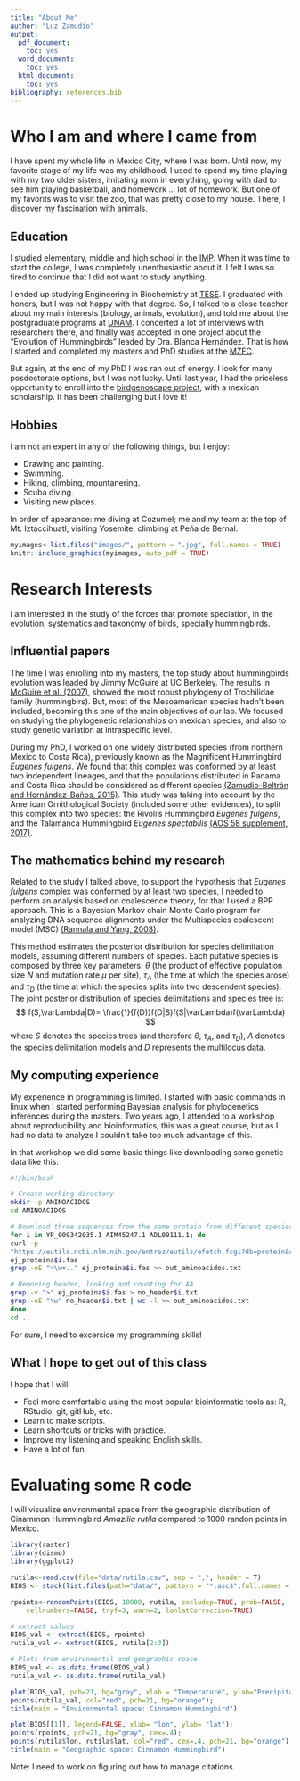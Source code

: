 ```yaml
---
title: "About Me"
author: "Luz Zamudio"
output:
  pdf_document:
    toc: yes
  word_document:
    toc: yes
  html_document:
    toc: yes
bibliography: references.bib
---
```


# Who I am and where I came from

I have spent my whole life in Mexico City, where I was born. Until now, my favorite stage of my life was my childhood. I used to spend my time playing with my two older sisters, imitating mom in everything, going with dad to see him playing basketball, and homework ... lot of homework. But one of my favorits was to visit the zoo, that was pretty close to my house. There, I discover my fascination with animals. 

## Education

I studied elementary, middle and high school in the [IMP](https://www.fundacionmierypesado.org.mx/centros-educativos/instituto/conocenos-2/). When it was time to start the college, I was completely unenthusiastic about it. I felt I was so tired to continue that I did not want to study anything. 

I ended up studying Engineering in Biochemistry at [TESE](http://www.tese.edu.mx/tese2010/). I graduated with honors, but I was not happy with that degree. So, I talked to a close teacher about my main interests (biology, animals, evolution), and told me about the postgraduate programs at [UNAM](https://www.unam.mx/). I concerted a lot of interviews with researchers there, and finally was accepted in one project about the "Evolution of Hummingbirds" leaded by Dra. Blanca Hernández. That is how I started and completed my masters and PhD studies at the [MZFC](http://mzfcaves.fciencias.unam.mx/05posgrads/index.html#parentVerticalTab3). 

But again, at the end of my PhD I was ran out of energy. I look for many posdoctorate options, but I was not lucky. Until last year, I had the priceless opportunity to enroll into the [birdgenoscape project](https://www.birdgenoscape.org/), with a mexican scholarship. It has been challenging but I love it!

## Hobbies

I am not an expert in any of the following things, but I enjoy: 

- Drawing and painting.
- Swimming.
- Hiking, climbing, mountanering.
- Scuba diving.
- Visiting new places.  


In order of apearance: me diving at Cozumel; me and my team at the top of Mt. Iztaccihuatl; visiting Yosemite; climbing at Peña de Bernal.

```r
myimages<-list.files("images/", pattern = ".jpg", full.names = TRUE)
knitr::include_graphics(myimages, auto_pdf = TRUE)
```




# Research Interests

I am interested in the study of the forces that promote speciation, in the evolution, systematics and taxonomy of birds, specially hummingbirds. 

## Influential papers

The time I was enrolling into my masters, the top study about hummingbirds evolution was leaded by Jimmy McGuire at UC Berkeley. The results in [McGuire et al. (2007)](https://academic.oup.com/sysbio/article/56/5/837/1697782?login=true), showed the most robust phylogeny of Trochilidae family (hummingbirs). But, most of the Mesoamerican species hadn't been included, becoming this one of the main objectives of our lab. We focused on studying the phylogenetic relationships on mexican species, and also to study genetic variation at intraspecific level. 

During my PhD, I worked on one widely distributed species (from northern Mexico to Costa Rica), previously known as the Magnificent Hummingbird *Eugenes fulgens*. We found that this complex was conformed by at least two independent lineages, and that the populations distributed in Panama and Costa Rica should be considered as different species [(Zamudio-Beltrán and Hernández-Baños, 2015)](https://www.sciencedirect.com/science/article/abs/pii/S1055790315001268). This study was taking into account by the American Ornithological Society (included some other evidences), to split this complex into two species: the Rivoli's Hummingbird *Eugenes fulgens*, and the Talamanca Hummingbird *Eugenes spectabilis* [(AOS 58 supplement, 2017)](https://academic.oup.com/auk/article/134/3/751/5149324). 

## The mathematics behind my research

Related to the study I talked above, to support the hypothesis that *Eugenes fulgens* complex was conformed by at least two species, I needed to perform an analysis based on coalescence theory, for that I used a BPP approach. This is a Bayesian Markov chain Monte Carlo program for analyzing DNA sequence alignments under the Multispecies coalescent model (MSC) [(Rannala and Yang, 2003)](https://academic.oup.com/genetics/article/164/4/1645/6050371?login=true). 

This method estimates the posterior distribution for species delimitation models, assuming different numbers of species. Each putative species is composed by three key parameters: $\theta$ (the product of effective population size $N$ and mutation rate $\mu$ per site), $\tau_A$ (the time at which the species arose) and $\tau_D$ (the time at which the species splits into two descendent species). The joint posterior distribution of species delimitations and species tree is: 
$$
f(S,\varLambda|D)= \frac{1}{f(D)}f(D|S)f(S|\varLambda)f(\varLambda)
$$
where $S$ denotes the species trees (and therefore $\theta$, $\tau_A$, and $\tau_D$), $\Lambda$ denotes the species delimitation models and $D$ represents the multilocus data. 


## My computing experience

My experience in programming is limited. I started with basic commands in linux when I started performing Bayesian analysis for phylogenetics inferences during the masters. Two years ago, I attended to a workshop about reproducibility and bioinformatics, this was a great course, but as I had no data to analyze I couldn't take too much advantage of this.  

In that workshop we did some basic things like downloading some genetic data like this: 

```sh
#!/bin/bash

# Create working directory
mkdir -p AMINOACIDOS
cd AMINOACIDOS

# Download three sequences from the same protein from different species 
for i in YP_009342035.1 AIM45247.1 ADL09111.1; do
curl -p 
"https://eutils.ncbi.nlm.nih.gov/entrez/eutils/efetch.fcgi?db=protein&rettype=fasta&id=$i" > 
ej_proteina$i.fas
grep -oE ">\w+.." ej_proteina$i.fas >> out_aminoacidos.txt

# Removing header, looking and counting for AA
grep -v ">" ej_proteina$i.fas > no_header$i.txt
grep -oE "\w" no_header$i.txt | wc -l >> out_aminoacidos.txt
done 
cd ..
```

For sure, I need to excersice my programming skills!

## What I hope to get out of this class

I hope that I will:

- Feel more comfortable using the most popular bioinformatic tools as: R, RStudio, git, gitHub, etc.  
- Learn to make scripts.
- Learn shortcuts or tricks with practice.  
- Improve my listening and speaking English skills.
- Have a lot of fun. 

# Evaluating some R code

I will visualize environmental space from the geographic distribution of Cinammon Hummingbird *Amazilia rutila* compared to 1000 randon points in Mexico. 

```r
library(raster)
library(dismo)
library(ggplot2)

rutila<-read.csv(file="data/rutila.csv", sep = ",", header = T)
BIOS <- stack(list.files(path="data/", pattern = "*.asc$",full.names = T)) 

rpoints<-randomPoints(BIOS, 10000, rutila, excludep=TRUE, prob=FALSE, 
	cellnumbers=FALSE, tryf=3, warn=2, lonlatCorrection=TRUE)

# extract values 
BIOS_val <- extract(BIOS, rpoints)
rutila_val <- extract(BIOS, rutila[2:3])

# Plots from environmental and geographic space
BIOS_val <- as.data.frame(BIOS_val)
rutila_val <- as.data.frame(rutila_val)

plot(BIOS_val, pch=21, bg="gray", xlab = "Temperature", ylab="Precipitation"); 
points(rutila_val, col="red", pch=21, bg="orange");
title(main = "Environmental space: Cinnamon Hummingbird")

plot(BIOS[[1]], legend=FALSE, xlab= "lon", ylab= "lat"); 
points(rpoints, pch=21, bg="gray", cex=.4);
points(rutila$lon, rutila$lat, col="red", cex=.4, pch=21, bg="orange");
title(main = "Geographic space: Cinnamon Hummingbird")
```

Note: I need to work on figuring out how to manage citations. 